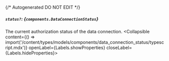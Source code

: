 {/* Autogenerated DO NOT EDIT  */}

##### `status?`: *{`components.DataConnectionStatus`}*
The current authorization status of the data connection.
<Collapsible content={() => import('/content/types/models/components/data_connection_status/typescript.mdx')} openLabel={Labels.showProperties} closeLabel={Labels.hideProperties}>
</Collapsible>


